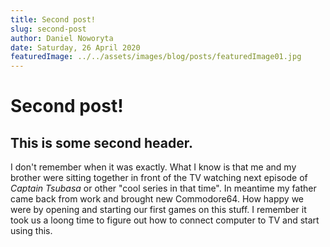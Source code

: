 ```yaml
---
title: Second post!
slug: second-post
author: Daniel Noworyta
date: Saturday, 26 April 2020
featuredImage: ../../assets/images/blog/posts/featuredImage01.jpg
---
```


# Second post!

## This is some second header.

I don't remember when it was exactly. What I know is that me and my brother were sitting together in front of the TV watching next episode of _Captain Tsubasa_ or other "cool series in that time". In meantime my father came back from work and brought new Commodore64. How happy we were by opening and starting our first games on this stuff. I remember it took us a loong time to figure out how to connect computer to TV and start using this.
